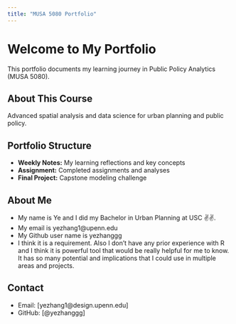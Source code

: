 ```yaml
---
title: "MUSA 5080 Portfolio"
---
```


# Welcome to My Portfolio

This portfolio documents my learning journey in Public Policy Analytics (MUSA 5080).

## About This Course
Advanced spatial analysis and data science for urban planning and public policy.

## Portfolio Structure
- **Weekly Notes:** My learning reflections and key concepts
- **Assignment:** Completed assignments and analyses
- **Final Project:** Capstone modeling challenge

## About Me
- My name is Ye and I did my Bachelor in Urban Planning at USC ✌️✌️.
- My email is yezhang1@upenn.edu
- My Github user name is yezhanggg
- I think it is a requirement. Also I don't have any prior experience with R and I think it is powerful tool that would be really helpful for me to know. It has so many potential and implications that I could use in multiple areas and projects.

## Contact
- Email: [yezhang1@design.upenn.edu]
- GitHub: [@yezhanggg]
